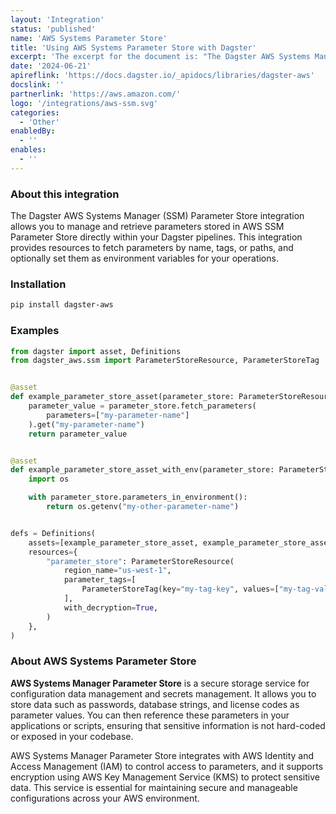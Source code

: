 ```yaml
---
layout: 'Integration'
status: 'published'
name: 'AWS Systems Parameter Store'
title: 'Using AWS Systems Parameter Store with Dagster'
excerpt: 'The excerpt for the document is: "The Dagster AWS Systems Manager (SSM) Parameter Store integration allows you to manage and retrieve parameters stored in AWS SSM Parameter Store directly within your Dagster pipelines.'
date: '2024-06-21'
apireflink: 'https://docs.dagster.io/_apidocs/libraries/dagster-aws'
docslink: ''
partnerlink: 'https://aws.amazon.com/'
logo: '/integrations/aws-ssm.svg'
categories:
  - 'Other'
enabledBy:
  - ''
enables:
  - ''
---
```


### About this integration

The Dagster AWS Systems Manager (SSM) Parameter Store integration allows you to manage and retrieve parameters stored in AWS SSM Parameter Store directly within your Dagster pipelines. This integration provides resources to fetch parameters by name, tags, or paths, and optionally set them as environment variables for your operations.

### Installation

```bash
pip install dagster-aws
```

### Examples

```python
from dagster import asset, Definitions
from dagster_aws.ssm import ParameterStoreResource, ParameterStoreTag


@asset
def example_parameter_store_asset(parameter_store: ParameterStoreResource):
    parameter_value = parameter_store.fetch_parameters(
        parameters=["my-parameter-name"]
    ).get("my-parameter-name")
    return parameter_value


@asset
def example_parameter_store_asset_with_env(parameter_store: ParameterStoreResource):
    import os

    with parameter_store.parameters_in_environment():
        return os.getenv("my-other-parameter-name")


defs = Definitions(
    assets=[example_parameter_store_asset, example_parameter_store_asset_with_env],
    resources={
        "parameter_store": ParameterStoreResource(
            region_name="us-west-1",
            parameter_tags=[
                ParameterStoreTag(key="my-tag-key", values=["my-tag-value"])
            ],
            with_decryption=True,
        )
    },
)
```

### About AWS Systems Parameter Store

**AWS Systems Manager Parameter Store** is a secure storage service for configuration data management and secrets management. It allows you to store data such as passwords, database strings, and license codes as parameter values. You can then reference these parameters in your applications or scripts, ensuring that sensitive information is not hard-coded or exposed in your codebase.

AWS Systems Manager Parameter Store integrates with AWS Identity and Access Management (IAM) to control access to parameters, and it supports encryption using AWS Key Management Service (KMS) to protect sensitive data. This service is essential for maintaining secure and manageable configurations across your AWS environment.
